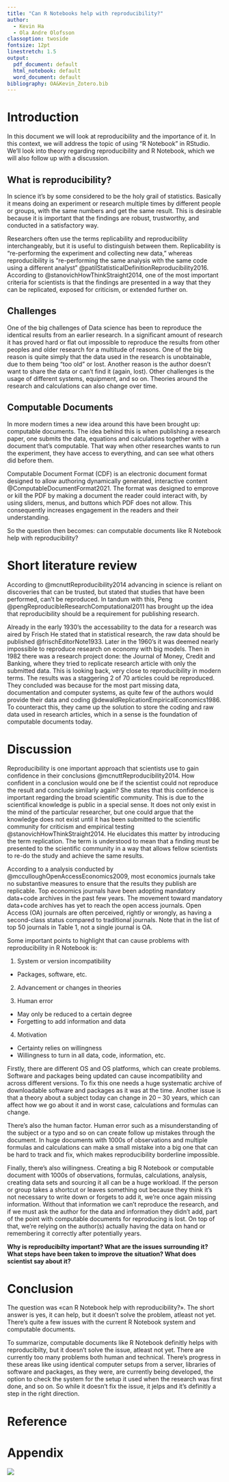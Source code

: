 ```yaml
---
title: "Can R Notebooks help with reproducibility?"
author: 
  - Kevin Ha
  - Ola Andre Olofsson
classoption: twoside
fontsize: 12pt
linestretch: 1.5
output:
  pdf_document: default
  html_notebook: default
  word_document: default
bibliography: OA&Kevin_Zotero.bib
---
```


# Introduction

In this document we will look at reproducibility and the importance of it. In this context, we will address the topic of using "R Notebook" in RStudio. We'll look into theory regarding reproducibility and R Notebook, which we will also follow up with a discussion.

## What is reproducibility?

In science it's by some considered to be the holy grail of statistics. Basically it means doing an experiment or research multiple times by different people or groups, with the same numbers and get the same result. This is desirable because it is important that the findings are robust, trustworthy, and conducted in a satisfactory way.

Researchers often use the terms replicability and reproducibility interchangeably, but it is useful to distinguish between them. Replicability is "re-performing the experiment and collecting new data," whereas reproducibility is "re-performing the same analysis with the same code using a different analyst" @patilStatisticalDefinitionReproducibility2016. According to @stanovichHowThinkStraight2014, one of the most important criteria for scientists is that the findings are presented in a way that they can be replicated, exposed for criticism, or extended further on.

## Challenges

One of the big challenges of Data science has been to reproduce the identical results from an earlier research. In a significant amount of research it has proved hard or flat out impossible to reproduce the results from other peoples and older research for a multitude of reasons. One of the big reason is quite simply that the data used in the research is unobtainable, due to them being "too old" or lost. Another reason is the author doesn't want to share the data or can't find it (again, lost). Other challenges is the usage of different systems, equipment, and so on. Theories around the research and calculations can also change over time.

## Computable Documents

In more modern times a new idea around this have been brought up: computable documents. The idea behind this is when publishing a research paper, one submits the data, equations and calculations together with a document that's computable. That way when other researches wants to run the experiment, they have access to everything, and can see what others did before them. 

Computable Document Format (CDF) is an electronic document format designed to allow authoring dynamically generated, interactive content @ComputableDocumentFormat2021. The format was designed to emprove or kill the PDF by making a document the reader could interact with, by using sliders, menus, and buttons which PDF does not allow. This consequently increases engagement in the readers and their understanding.

So the question then becomes: can computable documents like R Notebook help with reproducibility?

# Short literature review

According to @mcnuttReproducibility2014 advancing in science is reliant on discoveries that can be trusted, but stated that studies that have been performed, can't be reproduced. In tandum with this, Peng @pengReproducibleResearchComputational2011 has brought up the idea that reproducibility should be a requirement for publishing research.

Already in the early 1930's the accessability to the data for a research was aired by Frisch He stated that in statistical research, the raw data should be published @frischEditorNote1933. Later in the 1960's it was deemed nearly impossible to reproduce research on economy with big models. Then in 1982 there was a research project done: the Journal of Money, Credit and Banking, where they tried to replicate research article with only the submitted data. This is looking back, very close to reproducibility in modern terms. The results was a staggering 2 of 70 articles could be reproduced. They concluded was because for the most part missing data, documentation and computer systems, as quite few of the authors would provide their data and coding @dewaldReplicationEmpiricalEconomics1986. To counteract this, they came up the solution to store the coding and raw data used in research articles, which in a sense is the foundation of computable documents today.

# Discussion

Reproducibility is one important approach that scientists use to gain confidence in their conclusions @mcnuttReproducibility2014. How confident in a conclusion would one be if the scientist could not reproduce the result and conclude similarly again? She states that this confidence is important regarding the broad scientific community. This is due to the scientifical knowledge is public in a special sense. It does not only exist in the mind of the particular researcher, but one could argue that the knowledge does not exist until it has been submitted to the scientific community for criticism and empirical testing @stanovichHowThinkStraight2014. He elucidates this matter by introducing the term replication. The term is understood to mean that a finding must be presented to the scientific community in a way that allows fellow scientists to re-do the study and achieve the same results.

According to a analysis conducted by @mcculloughOpenAccessEconomics2009, most economics journals take no substantive measures to ensure that the results they publish are replicable. Top economics journals have been adopting mandatory data+code archives in the past few years. The movement toward mandatory data+code archives has yet to reach the open access journals. Open Access (OA) journals are often perceived, rightly or wrongly, as having a second-class status compared to traditional journals. Note that in the list of top 50 journals in Table 1, not a single journal is OA.

Some important points to highlight that can cause problems with reproducibility in R Notebook is:

1. System or version incompatibility
  + Packages, software, etc.

2. Advancement or changes in theories

3. Human error
  + May only be reduced to a certain degree
  + Forgetting to add information and data
  
4. Motivation
  + Certainty relies on willingness
  + Willingness to turn in all data, code, information, etc.

Firstly, there are different OS and OS platforms, which can create problems. Software and packages being updated can cause incompatibility and across different versions. To fix this one needs a huge systematic archive of downloadable software and packages as it was at the time. Another issue is that a theory about a subject today can change in 20 – 30 years, which can affect how we go about it and in worst case, calculations and formulas can change.

There’s also the human factor. Human error such as a misunderstanding of the subject or a typo and so on can create follow up mistakes through the document. In huge documents with 1000s of observations and multiple formulas and calculations can make a small mistake into a big one that can be hard to track and fix, which makes reproducibility borderline impossible.

Finally, there’s also willingness. Creating a big R Notebook or computable document with 1000s of observations, formulas, calculations, analysis, creating data sets and sourcing it all can be a huge workload. If the person or group takes a shortcut or leaves something out because they think it’s not necessary to write down or forgets to add it, we’re once again missing information. Without that information we can’t reproduce the research, and if we must ask the author for the data and information they didn’t add, part of the point with computable documents for reproducing is lost. On top of that, we’re relying on the author(s) actually having the data on hand or remembering it correctly after potentially years. 

**Why is reproducibilty important? What are the issues surrounding it? What steps have been taken to improve the situation? What does scientist say about it?**

# Conclusion

The question was «can R Notebook help with reproducibility?». The short answer is yes, it can help, but it doesn't solve the problem, atleast not yet. There's quite a few issues with the current R Notebook system and computable documents.

To summarize, computable documents like R Notebook definitly helps with reproducibilty, but it doesn't solve the issue, atleast not yet. There are currently too many problems both human and technical. There's progress in these areas like using identical computer setups from a server, libraries of software and packages, as they were, are currently being developed, the option to check the system for the setup it used when the research was first done, and so on. So while it doesn't fix the issue, it jelps and it's definitly a step in the right direction.

# Reference

::: {#refs}
:::

# Appendix

![](data/Test_bilde.PNG)
